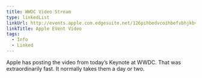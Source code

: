 ```yaml
---
title: WWDC Video Stream
type: linkedList
linkUrl: http://events.apple.com.edgesuite.net/126pihbedvcoihbefvbhjkbvsefbg/event/index.html
linkTitle: Apple EVent Video
tags:
  - Info
  - Linked
---
```


Apple has posting the video from today’s Keynote at WWDC. That was extraordinarily fast. It normally takes them a day or two.
